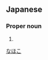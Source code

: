 ==Japanese==
{{ja-kanjitab|菜|穂|子}}

===Proper noun===
{{ja-pos|proper|なほこ}}

# {{given name|female|lang=ja}}

[[Category:Japanese female given names|なほこ]]